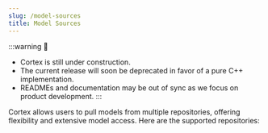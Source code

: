 ```yaml
---
slug: /model-sources
title: Model Sources
---
```



:::warning
🚧
- Cortex is still under construction.
- The current release will soon be deprecated in favor of a pure C++ implementation.
- READMEs and documentation may be out of sync as we focus on product development.
:::

Cortex allows users to pull models from multiple repositories, offering flexibility and extensive model access. Here are the supported repositories:

<DocCardList />
